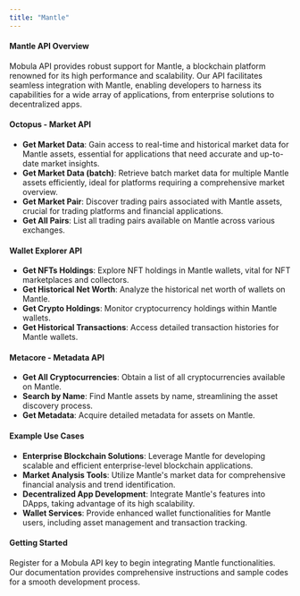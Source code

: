 ```yaml
---
title: "Mantle"
---
```


#### Mantle API Overview

Mobula API provides robust support for Mantle, a blockchain platform renowned for its high performance and scalability. Our API facilitates seamless integration with Mantle, enabling developers to harness its capabilities for a wide array of applications, from enterprise solutions to decentralized apps.

#### Octopus - Market API

- **Get Market Data**: Gain access to real-time and historical market data for Mantle assets, essential for applications that need accurate and up-to-date market insights.
- **Get Market Data (batch)**: Retrieve batch market data for multiple Mantle assets efficiently, ideal for platforms requiring a comprehensive market overview.
- **Get Market Pair**: Discover trading pairs associated with Mantle assets, crucial for trading platforms and financial applications.
- **Get All Pairs**: List all trading pairs available on Mantle across various exchanges.

#### Wallet Explorer API

- **Get NFTs Holdings**: Explore NFT holdings in Mantle wallets, vital for NFT marketplaces and collectors.
- **Get Historical Net Worth**: Analyze the historical net worth of wallets on Mantle.
- **Get Crypto Holdings**: Monitor cryptocurrency holdings within Mantle wallets.
- **Get Historical Transactions**: Access detailed transaction histories for Mantle wallets.

#### Metacore - Metadata API

- **Get All Cryptocurrencies**: Obtain a list of all cryptocurrencies available on Mantle.
- **Search by Name**: Find Mantle assets by name, streamlining the asset discovery process.
- **Get Metadata**: Acquire detailed metadata for assets on Mantle.

#### Example Use Cases

- **Enterprise Blockchain Solutions**: Leverage Mantle for developing scalable and efficient enterprise-level blockchain applications.
- **Market Analysis Tools**: Utilize Mantle's market data for comprehensive financial analysis and trend identification.
- **Decentralized App Development**: Integrate Mantle's features into DApps, taking advantage of its high scalability.
- **Wallet Services**: Provide enhanced wallet functionalities for Mantle users, including asset management and transaction tracking.

#### Getting Started

Register for a Mobula API key to begin integrating Mantle functionalities. Our documentation provides comprehensive instructions and sample codes for a smooth development process.
